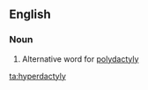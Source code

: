 ==English==

===Noun===
{{en-noun|hyperdactylies}}

# {{lb|en|pathology}} Alternative word for [[polydactyly]]

[[ta:hyperdactyly]]